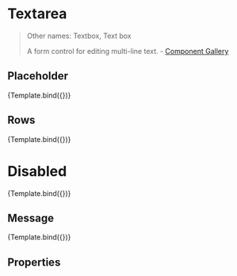 

<Meta
  title="Forms/Textarea"
  component={Textarea}
/>



# Textarea

> Other names: Textbox, Text box
>
> A form control for editing multi-line text. - [Component Gallery](https://component.gallery/components/textarea/)

## Placeholder

<Canvas>
  <Story
    name="Placeholder"
    args={{
      placeholder: 'Enter value'
    }}>
    {Template.bind({})}
  </Story>
</Canvas>

## Rows

<Canvas>
  <Story
    name="Rows"
    args={{
      rows: 10,
      value: lipsum
    }}>
    {Template.bind({})}
  </Story>
</Canvas>

# Disabled

<Canvas>
  <Story
    name="Disabled"
    args={{
      value: lipsum,
      disabled: true
    }}>
    {Template.bind({})}
  </Story>
</Canvas>

## Message

<Canvas>
  <Story
    name="Message"
    args={{
      value: lipsum,
      message: lipsum
    }}>
    {Template.bind({})}
  </Story>
</Canvas>

## Properties

<ArgsTable />